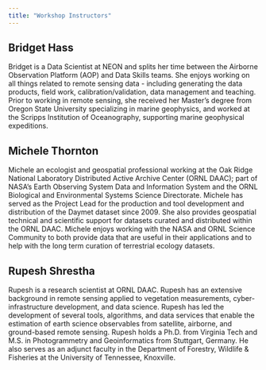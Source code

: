 ```yaml
---
title: "Workshop Instructors"
---
```


## Bridget Hass

Bridget is a Data Scientist at NEON and splits her time between the Airborne Observation Platform (AOP) and Data Skills teams. She enjoys working on all things related to remote sensing data - including generating the data products, field work, calibration/validation, data management and teaching. Prior to working in remote sensing, she received her Master’s degree from Oregon State University specializing in marine geophysics, and worked at the Scripps Institution of Oceanography, supporting marine geophysical expeditions.

## Michele Thornton

Michele an ecologist and geospatial professional working at the Oak Ridge National Laboratory Distributed Active Archive Center (ORNL DAAC); part of NASA's Earth Observing System Data and Information System and the ORNL Biological and Environmental Systems Science Directorate. Michele has served as the Project Lead for the production and tool development and distribution of the Daymet dataset since 2009. She also provides geospatial technical and scientific support for datasets curated and distributed within the ORNL DAAC. Michele enjoys working with the NASA and ORNL Science Community to both provide data that are useful in their applications and to help with the long term curation of terrestrial ecology datasets.  

## Rupesh Shrestha

Rupesh is a research scientist at ORNL DAAC. Rupesh has an extensive background in remote sensing applied to vegetation measurements, cyber-infrastructure development, and data science. Rupesh has led the development of several tools, algorithms, and data services that enable the estimation of earth science observables from satellite, airborne, and ground-based remote sensing. Rupesh holds a Ph.D. from Virginia Tech and M.S. in Photogrammetry and Geoinformatics from Stuttgart, Germany. He also serves as an adjunct faculty in the Department of Forestry, Wildlife & Fisheries at the University of Tennessee, Knoxville.